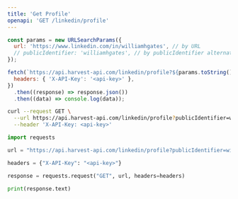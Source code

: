 ```yaml
---
title: 'Get Profile'
openapi: 'GET /linkedin/profile'
---
```


<CodeGroup>

```javascript JavaScript
const params = new URLSearchParams({
  url: 'https://www.linkedin.com/in/williamhgates', // by URL
  // publicIdentifier: 'williamhgates', // by publicIdentifier alternatively
});

fetch(`https://api.harvest-api.com/linkedin/profile?${params.toString()}`, {
  headers: { 'X-API-Key': '<api-key>' },
})
  .then((response) => response.json())
  .then((data) => console.log(data));
```

```bash cURL
curl --request GET \
  --url https://api.harvest-api.com/linkedin/profile?publicIdentifier=williamhgates \
  --header 'X-API-Key: <api-key>'
```

```python Python
import requests

url = "https://api.harvest-api.com/linkedin/profile?publicIdentifier=williamhgates"

headers = {"X-API-Key": "<api-key>"}

response = requests.request("GET", url, headers=headers)

print(response.text)
```

</CodeGroup>
